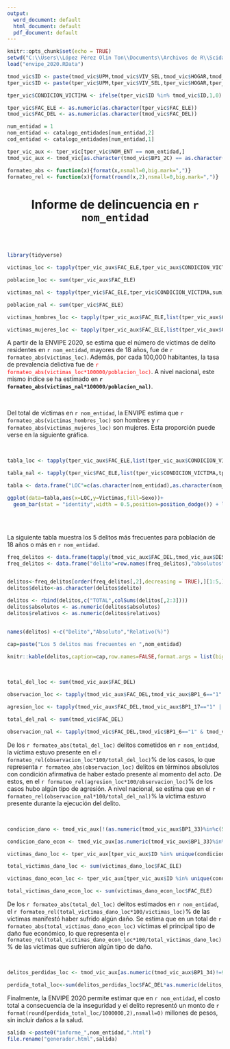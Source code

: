 ---
output:
  word_document: default
  html_document: default
  pdf_document: default
---
```{r setup, include=FALSE}
knitr::opts_chunk$set(echo = TRUE)
setwd("C:\\Users\\López Pérez Olin Ton\\Documents\\Archivos de R\\Scidata R\\EMVIPE_2020")
load("envipe_2020.RData")

tmod_vic$ID <- paste(tmod_vic$UPM,tmod_vic$VIV_SEL,tmod_vic$HOGAR,tmod_vic$R_SEL,sep="_")
tper_vic$ID <- paste(tper_vic$UPM,tper_vic$VIV_SEL,tper_vic$HOGAR,tper_vic$R_SEL,sep="_")

tper_vic$CONDICION_VICTIMA <- ifelse(tper_vic$ID %in% tmod_vic$ID,1,0)

tper_vic$FAC_ELE <- as.numeric(as.character(tper_vic$FAC_ELE))
tmod_vic$FAC_DEL <- as.numeric(as.character(tmod_vic$FAC_DEL))

num_entidad = 1
nom_entidad <- catalogo_entidades[num_entidad,2]
cod_entidad <- catalogo_entidades[num_entidad,1]

tper_vic_aux <- tper_vic[tper_vic$NOM_ENT == nom_entidad,]
tmod_vic_aux <- tmod_vic[as.character(tmod_vic$BP1_2C) == as.character(cod_entidad),]

formateo_abs <- function(x){format(x,nsmall=0,big.mark=",")}
formateo_rel <- function(x){format(round(x,2),nsmall=0,big.mark=",")}
```
<center>
# Informe de delincuencia en `r nom_entidad`
</center>
<br>
<br>
```{r, echo = FALSE,message=FALSE,warning=FALSE}
library(tidyverse)

victimas_loc <- tapply(tper_vic_aux$FAC_ELE,tper_vic_aux$CONDICION_VICTIMA,sum)[2]

poblacion_loc <- sum(tper_vic_aux$FAC_ELE)

victimas_nal <- tapply(tper_vic$FAC_ELE,tper_vic$CONDICION_VICTIMA,sum)[2]

poblacion_nal <- sum(tper_vic$FAC_ELE)

victimas_hombres_loc <- tapply(tper_vic_aux$FAC_ELE,list(tper_vic_aux$CONDICION_VICTIMA,tper_vic_aux$SEXO),sum)[2,1]

victimas_mujeres_loc <- tapply(tper_vic_aux$FAC_ELE,list(tper_vic_aux$CONDICION_VICTIMA,tper_vic_aux$SEXO),sum)[2,2]
```

A partir de la ENVIPE 2020, se estima que el número de víctimas de delito residentes en `r nom_entidad`, mayores de 18 años, fue de `r formateo_abs(victimas_loc)`. Además, por cada 100,000 habitantes, la tasa de prevalencia delictiva fue de <span style="color:red">`r formateo_abs(victimas_loc*100000/poblacion_loc)`</span>. A nivel nacional, este mismo índice se ha estimado en **`r formateo_abs(victimas_nal*100000/poblacion_nal)`**.

<br>

Del total de víctimas en `r nom_entidad`, la ENVIPE estima que `r formateo_abs(victimas_hombres_loc)` son hombres y `r formateo_abs(victimas_mujeres_loc)` son mujeres. Esta proporción puede verse en la siguiente gráfica.

<br>

```{r,echo=FALSE,fig.align='center',out.width='50%'}
tabla_loc <- tapply(tper_vic_aux$FAC_ELE,list(tper_vic_aux$CONDICION_VICTIMA,tper_vic_aux$SEXO),sum)[2,]*100/victimas_loc

tabla_nal <- tapply(tper_vic$FAC_ELE,list(tper_vic$CONDICION_VICTIMA,tper_vic$SEXO),sum)[2,]*100/victimas_nal

tabla <- data.frame("LOC"=c(as.character(nom_entidad),as.character(nom_entidad),"Nacional","Nacional"),                    "Victimas"=c(tabla_loc,tabla_nal),                 "Sexo"=c("Hombres","Mujeres","Hombres","Mujeres"))

ggplot(data=tabla,aes(x=LOC,y=Victimas,fill=Sexo))+
  geom_bar(stat = "identity",width = 0.5,position=position_dodge()) + labs(title="Distribución de víctimas por sexo",x="Localidad",y="Víctimas(%)") 
  
```

<br>

La siguiente tabla muestra los 5 delitos más frecuentes para población de 18 años o más en `r nom_entidad`.

```{r,echo=FALSE}
freq_delitos <- data.frame(tapply(tmod_vic_aux$FAC_DEL,tmod_vic_aux$DESCRIPCION,sum))
freq_delitos <- data.frame("delito"=row.names(freq_delitos),"absolutos"=freq_delitos[,1],"relativos"=round(freq_delitos[,1]*100/sum(freq_delitos[,1],na.rm=TRUE),2))


delitos<-freq_delitos[order(freq_delitos[,2],decreasing = TRUE),][1:5,]
delitos$delito<-as.character(delitos$delito)

delitos <- rbind(delitos,c("TOTAL",colSums(delitos[,2:3])))
delitos$absolutos <- as.numeric(delitos$absolutos)
delitos$relativos <- as.numeric(delitos$relativos)


names(delitos) <-c("Delito","Absoluto","Relativo(%)")

cap=paste("Los 5 delitos mas frecuentes en ",nom_entidad)

knitr::kable(delitos,caption=cap,row.names=FALSE,format.args = list(big.mark=" "))
```

<br>

```{r,echo=FALSE}
total_del_loc <- sum(tmod_vic_aux$FAC_DEL)

observacion_loc <- tapply(tmod_vic_aux$FAC_DEL,tmod_vic_aux$BP1_6=="1" & tmod_vic_aux$BP1_7=="1",sum)[2]

agresion_loc <- tapply(tmod_vic_aux$FAC_DEL,tmod_vic_aux$BP1_17=="1" | tmod_vic_aux$BP1_18=="1",sum)[2]

total_del_nal <- sum(tmod_vic$FAC_DEL)

observacion_nal <- tapply(tmod_vic$FAC_DEL,tmod_vic$BP1_6=="1" & tmod_vic$BP1_7=="1",sum)[2]

```

De los `r formateo_abs(total_del_loc)` delitos cometidos en `r nom_entidad`, la víctima estuvo presente en el `r formateo_rel(observacion_loc*100/total_del_loc)`% de los casos, lo que representa `r formateo_abs(observacion_loc)` delitos en términos absolutos con condición afirmativa de haber estado presente al momento del acto. De estos, en el `r formateo_rel(agresion_loc*100/observacion_loc)`% de los casos hubo algún tipo de agresión. A nivel nacional, se estima que en el `r formateo_rel(observacion_nal*100/total_del_nal)`% la víctima estuvo presente durante la ejecución del delito.

<br>

```{r,echo=FALSE}
condicion_dano <- tmod_vic_aux[!(as.numeric(tmod_vic_aux$BP1_33)%in%c(5,9)),]

condicion_dano_econ <- tmod_vic_aux[as.numeric(tmod_vic_aux$BP1_33)%in%c(1),]

victimas_dano_loc <- tper_vic_aux[tper_vic_aux$ID %in% unique(condicion_dano$ID),]

total_victimas_dano_loc <- sum(victimas_dano_loc$FAC_ELE)

victimas_dano_econ_loc <- tper_vic_aux[tper_vic_aux$ID %in% unique(condicion_dano_econ$ID),]

total_victimas_dano_econ_loc <- sum(victimas_dano_econ_loc$FAC_ELE)
```

De los `r formateo_abs(total_del_loc)` delitos estimados en `r nom_entidad`, el `r formateo_rel(total_victimas_dano_loc*100/victimas_loc)`% de las víctimas manifestó haber sufrido algún daño. Se estima que en un total de `r formateo_abs(total_victimas_dano_econ_loc)` víctimas el principal tipo de daño fue económico, lo que representa el `r formateo_rel(total_victimas_dano_econ_loc*100/total_victimas_dano_loc)`% de las víctimas que sufrieron algún tipo de daño.

<br>

```{r,echo=FALSE}
delitos_perdidas_loc <- tmod_vic_aux[as.numeric(tmod_vic_aux$BP1_34)!=9999999,]

perdida_total_loc<-sum(delitos_perdidas_loc$FAC_DEL*as.numeric(delitos_perdidas_loc$BP1_34),na.rm=TRUE)
```

Finalmente, la ENVIPE 2020 permite estimar que en `r nom_entidad`, el costo total  a consecuencia de la inseguridad y el delito representó un monto de `r format(round(perdida_total_loc/1000000,2),nsmall=0)` millones de pesos, sin incluir daños a la salud. 

```{r ,include=FALSE,echo=FALSE}
salida <-paste0("informe_",nom_entidad,".html")
file.rename("generador.html",salida)
```

